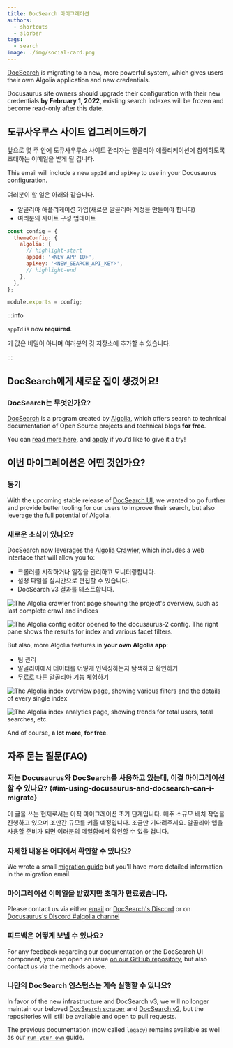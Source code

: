 ```yaml
---
title: DocSearch 마이그레이션
authors:
  - shortcuts
  - slorber
tags:
  - search
image: ./img/social-card.png
---
```


[DocSearch](https://docsearch.algolia.com/) is migrating to a new, more powerful system, which gives users their own Algolia application and new credentials.

Docusaurus site owners should upgrade their configuration with their new credentials **by February 1, 2022**, existing search indexes will be frozen and become read-only after this date.

<!--truncate-->

## 도큐사우루스 사이트 업그레이드하기

앞으로 몇 주 안에 도큐사우루스 사이트 관리자는 알골리아 애플리케이션에 참여하도록 초대하는 이메일을 받게 될 겁니다.

This email will include a new `appId` and `apiKey` to use in your Docusaurus configuration.

여러분이 할 일은 아래와 같습니다.

- 알골리아 애플리케이션 가입(새로운 알골리아 계정을 만들어야 합니다)
- 여러분의 사이트 구성 업데이트

```js title="docusaurus.config.js"
const config = {
  themeConfig: {
    algolia: {
      // highlight-start
      appId: '<NEW_APP_ID>',
      apiKey: '<NEW_SEARCH_API_KEY>',
      // highlight-end
    },
  },
};

module.exports = config;
```

:::info

`appId` is now **required**.

키 값은 비밀이 아니며 여러분의 깃 저장소에 추가할 수 있습니다.

:::

## DocSearch에게 새로운 집이 생겼어요!

### DocSearch는 무엇인가요?

[DocSearch](https://docsearch.algolia.com/) is a program created by [Algolia](http://algolia.com/), which offers search to technical documentation of Open Source projects and technical blogs **for free**.

You can [read more here](https://docsearch.algolia.com/docs/what-is-docsearch/), and [apply](https://docsearch.algolia.com/apply) if you'd like to give it a try!

## 이번 마이그레이션은 어떤 것인가요?

### 동기

With the upcoming stable release of [DocSearch UI](https://docsearch.algolia.com/docs/DocSearch-v3), we wanted to go further and provide better tooling for our users to improve their search, but also leverage the full potential of Algolia.

### 새로운 소식이 있나요?

DocSearch now leverages the [Algolia Crawler](https://www.algolia.com/products/search-and-discovery/crawler/), which includes a web interface that will allow you to:

- 크롤러를 시작하거나 일정을 관리하고 모니터링합니다.
- 설정 파일을 실시간으로 편집할 수 있습니다.
- DocSearch v3 결과를 테스트합니다.

![The Algolia crawler front page showing the project's overview, such as last complete crawl and indices](./img/crawler-overview.png)

![The Algolia config editor opened to the docusaurus-2 config. The right pane shows the results for index and various facet filters.](./img/editor.png)

But also, more Algolia features in **your own Algolia app**:

- 팀 관리
- 알골리아에서 데이터를 어떻게 인덱싱하는지 탐색하고 확인하기
- 무료로 다른 알골리아 기능 체험하기

![The Algolia index overview page, showing various filters and the details of every single index](./img/index-overview.png)

![The Algolia index analytics page, showing trends for total users, total searches, etc.](./img/index-analytics.png)

And of course, **a lot more, for free**.

## 자주 묻는 질문(FAQ)

### 저는 Docusaurus와 DocSearch를 사용하고 있는데, 이걸 마이그레이션할 수 있나요? {#im-using-docusaurus-and-docsearch-can-i-migrate}

이 글을 쓰는 현재로서는 아직 마이그레이션 초기 단계입니다. 매주 소규모 배치 작업을 진행하고 있으며 조만간 규모를 키울 예정입니다. 조금만 기다려주세요. 알골리아 앱을 사용할 준비가 되면 여러분의 메일함에서 확인할 수 있을 겁니다.

### 자세한 내용은 어디에서 확인할 수 있나요?

We wrote a small [migration guide](https://docsearch.algolia.com/docs/migrating-from-legacy) but you'll have more detailed information in the migration email.

### 마이그레이션 이메일을 받았지만 초대가 만료됐습니다.

Please contact us via either [email](mailto:docsearch@algolia.com) or [DocSearch's Discord](https://discord.gg/bRTacwYrfX) or on [Docusaurus's Discord #algolia channel](https://discordapp.com/invite/docusaurus)

### 피드백은 어떻게 보낼 수 있나요?

For any feedback regarding our documentation or the DocSearch UI component, you can open an issue [on our GitHub repository](https://github.com/algolia/docsearch/issues), but also contact us via the methods above.

### 나만의 DocSearch 인스턴스는 계속 실행할 수 있나요?

In favor of the new infrastructure and DocSearch v3, we will no longer maintain our beloved [DocSearch scraper](https://github.com/algolia/docsearch-scraper) and [DocSearch v2](https://github.com/algolia/docsearch/tree/master), but the repositories will still be available and open to pull requests.

The previous documentation (now called `legacy`) remains available as well as our [`run your own`](https://docsearch.algolia.com/docs/legacy/run-your-own) guide.

